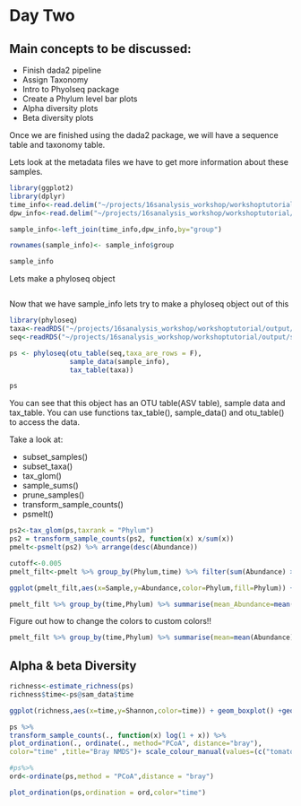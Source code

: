 # Day Two

## Main concepts to be discussed:
- Finish dada2 pipeline
- Assign Taxonomy
- Intro to Phyolseq package
- Create a Phylum level bar plots
- Alpha diversity plots
- Beta diversity plots


Once we are finished using the dada2 package, we will have a sequence table and taxonomy table.

Lets look at the metadata files we have to get more information about these samples.

```r

library(ggplot2)
library(dplyr)
time_info<-read.delim("~/projects/16sanalysis_workshop/workshoptutorial/MiSeq_SOP/mouse.time.design",sep  = "\t")
dpw_info<-read.delim("~/projects/16sanalysis_workshop/workshoptutorial/MiSeq_SOP/mouse.dpw.metadata",sep  = "\t")

sample_info<-left_join(time_info,dpw_info,by="group")

rownames(sample_info)<- sample_info$group

sample_info
```

Lets make a phyloseq object

```r




```

Now that we have sample_info lets try to make a phyloseq object out of this

```r
library(phyloseq)
taxa<-readRDS("~/projects/16sanalysis_workshop/workshoptutorial/output/taxa.rds")
seq<-readRDS("~/projects/16sanalysis_workshop/workshoptutorial/output/seq.rds")

ps <- phyloseq(otu_table(seq,taxa_are_rows = F),
               sample_data(sample_info),
               tax_table(taxa))

ps
```

You can see that this object has an OTU table(ASV table), sample data and tax_table. You can use functions tax_table(), sample_data() and otu_table() to access the data.

Take a look at:

- subset_samples()
- subset_taxa()
- tax_glom()
- sample_sums()
- prune_samples()
- transform_sample_counts()
- psmelt()



```r
ps2<-tax_glom(ps,taxrank = "Phylum")
ps2 = transform_sample_counts(ps2, function(x) x/sum(x))
pmelt<-psmelt(ps2) %>% arrange(desc(Abundance))

cutoff<-0.005
pmelt_filt<-pmelt %>% group_by(Phylum,time) %>% filter(sum(Abundance) >cutoff)

ggplot(pmelt_filt,aes(x=Sample,y=Abundance,color=Phylum,fill=Phylum)) +geom_bar(stat = "identity")

pmelt_filt %>% group_by(time,Phylum) %>% summarise(mean_Abundance=mean(Abundance)) %>% ggplot(.,aes(x=time,y=mean_Abundance,fill=Phylum)) +geom_bar(stat="identity")

```

Figure out how to change the colors to custom colors!!

```r


pmelt_filt %>% group_by(time,Phylum) %>% summarise(mean=mean(Abundance))

```


## Alpha & beta Diversity




```r

richness<-estimate_richness(ps)
richness$time<-ps@sam_data$time

ggplot(richness,aes(x=time,y=Shannon,color=time)) + geom_boxplot() +geom_jitter()

```

```r
ps %>%
transform_sample_counts(., function(x) log(1 + x)) %>%
plot_ordination(., ordinate(., method="PCoA", distance="bray"),
color="time" ,title="Bray NMDS")+ scale_colour_manual(values=(c("tomato","blue"))) + geom_point()#%>% #+ theme_bw()

#ps%>%
ord<-ordinate(ps,method = "PCoA",distance = "bray")

plot_ordination(ps,ordination = ord,color="time")

```

